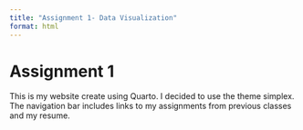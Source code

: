 ```yaml
---
title: "Assignment 1- Data Visualization"
format: html
---
```


Assignment 1
================  

This is my website create using Quarto. I decided to use the theme simplex. The navigation bar includes links to my assignments from previous classes and my resume. 
